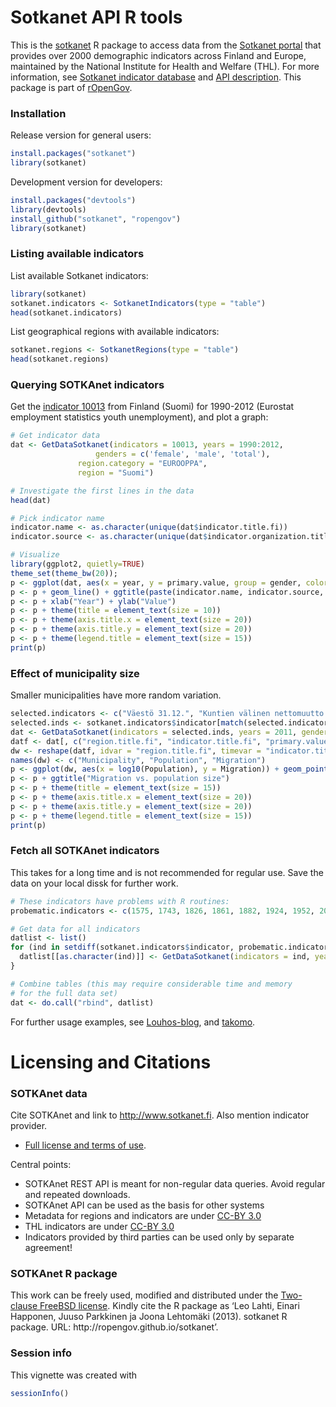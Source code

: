 <!--
%\VignetteEngine{knitr}
%\VignetteIndexEntry{An R Markdown Vignette made with knitr}
-->

Sotkanet API R tools
===========

This is the [sotkanet](http://ropengov.github.com/sotkanet) R package to access data from the [Sotkanet portal](http://uusi.sotkanet.fi/portal/page/portal/etusivu/hakusivu) that provides over 2000 demographic indicators across Finland and Europe, maintained by the National Institute for Health and Welfare (THL). For more information, see [Sotkanet indicator database](http://uusi.sotkanet.fi/portal/page/portal/etusivu/tietoa_palvelusta) and [API description](http://uusi.sotkanet.fi/portal/pls/portal/!PORTAL.wwpob_page.show?_docname=22001.PDF). This package is part of [rOpenGov](http://ropengov.github.com/).


### Installation

Release version for general users:

```r
install.packages("sotkanet")
library(sotkanet)
```

Development version for developers:

```r
install.packages("devtools")
library(devtools)
install_github("sotkanet", "ropengov")
library(sotkanet)
```

### Listing available indicators

List available Sotkanet indicators:

```r
library(sotkanet) 
sotkanet.indicators <- SotkanetIndicators(type = "table")
head(sotkanet.indicators)
```

List geographical regions with available indicators:

```r
sotkanet.regions <- SotkanetRegions(type = "table")
head(sotkanet.regions)
```


### Querying SOTKAnet indicators

Get the [indicator 10013](http://uusi.sotkanet.fi/portal/page/portal/etusivu/hakusivu/metadata?type=I&indicator=10013) from Finland (Suomi) for 1990-2012 (Eurostat employment statistics youth unemployment), and plot a graph:

```r
# Get indicator data
dat <- GetDataSotkanet(indicators = 10013, years = 1990:2012, 
       		       genders = c('female', 'male', 'total'), 
		       region.category = "EUROOPPA", 
		       region = "Suomi")

# Investigate the first lines in the data
head(dat)

# Pick indicator name
indicator.name <- as.character(unique(dat$indicator.title.fi))
indicator.source <- as.character(unique(dat$indicator.organization.title.fi))

# Visualize
library(ggplot2, quietly=TRUE)
theme_set(theme_bw(20)); 
p <- ggplot(dat, aes(x = year, y = primary.value, group = gender, color = gender)) 
p <- p + geom_line() + ggtitle(paste(indicator.name, indicator.source, sep = " / ")) 
p <- p + xlab("Year") + ylab("Value") 
p <- p + theme(title = element_text(size = 10))
p <- p + theme(axis.title.x = element_text(size = 20))
p <- p + theme(axis.title.y = element_text(size = 20))
p <- p + theme(legend.title = element_text(size = 15))
print(p)
```


### Effect of municipality size

Smaller municipalities have more random variation.

```r
selected.indicators <- c("Väestö 31.12.", "Kuntien välinen nettomuutto / 1 000 asukasta"); 
selected.inds <- sotkanet.indicators$indicator[match(selected.indicators, sotkanet.indicators$indicator.title.fi)]
dat <- GetDataSotkanet(indicators = selected.inds, years = 2011, genders = c('total'))
datf <- dat[, c("region.title.fi", "indicator.title.fi", "primary.value")]
dw <- reshape(datf, idvar = "region.title.fi", timevar = "indicator.title.fi", direction = "wide")
names(dw) <- c("Municipality", "Population", "Migration")
p <- ggplot(dw, aes(x = log10(Population), y = Migration)) + geom_point(size = 3)
p <- p + ggtitle("Migration vs. population size") 
p <- p + theme(title = element_text(size = 15))
p <- p + theme(axis.title.x = element_text(size = 20))
p <- p + theme(axis.title.y = element_text(size = 20))
p <- p + theme(legend.title = element_text(size = 15))
print(p)
```



### Fetch all SOTKAnet indicators

This takes for a long time and is not recommended for regular
use. Save the data on your local dissk for further work.


```r
# These indicators have problems with R routines:
probematic.indicators <- c(1575, 1743, 1826, 1861, 1882, 1924, 1952, 2000, 2001, 2033, 2050, 3386, 3443)

# Get data for all indicators
datlist <- list()
for (ind in setdiff(sotkanet.indicators$indicator, probematic.indicators)) {
  datlist[[as.character(ind)]] <- GetDataSotkanet(indicators = ind, years = 1990:2013, genders = c('female', 'male', 'total'))
}

# Combine tables (this may require considerable time and memory 
# for the full data set)
dat <- do.call("rbind", datlist)
```

For further usage examples, see
[Louhos-blog](http://louhos.wordpress.com), and
[takomo](https://github.com/louhos/takomo/tree/master/Sotkanet).


# Licensing and Citations

### SOTKAnet data

Cite SOTKAnet and link to [http://www.sotkanet.fi](http://www.sotkanet.fi/). Also mention indicator provider. 

 * [Full license and terms of use](http://uusi.sotkanet.fi/portal/page/portal/etusivu/tietoa_palvelusta). 

Central points:

 * SOTKAnet REST API is meant for non-regular data queries. Avoid regular and repeated downloads.
 * SOTKAnet API can be used as the basis for other systems
 * Metadata for regions and indicators are under [CC-BY 3.0](http://creativecommons.org/licenses/by/3.0/) 
 * THL indicators are under [CC-BY 3.0](http://creativecommons.org/licenses/by/3.0/) 
 * Indicators provided by third parties can be used only by separate agreement!


### SOTKAnet R package

This work can be freely used, modified and distributed under the
[Two-clause FreeBSD
license](http://en.wikipedia.org/wiki/BSD\_licenses). Kindly cite the
R package as 'Leo Lahti, Einari Happonen, Juuso Parkkinen ja Joona
Lehtomäki (2013). sotkanet R package. URL:
http://ropengov.github.io/sotkanet'.


### Session info


This vignette was created with

```r
sessionInfo()
```
